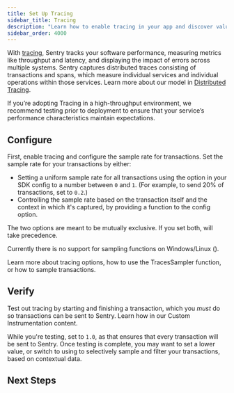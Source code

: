```yaml
---
title: Set Up Tracing
sidebar_title: Tracing
description: "Learn how to enable tracing in your app and discover valuable performance insights of your application."
sidebar_order: 4000
---
```


With [tracing](/product/insights/overview/), Sentry tracks your software performance, measuring metrics like throughput and latency, and displaying the impact of errors across multiple systems. Sentry captures distributed traces consisting of transactions and spans, which measure individual services and individual operations within those services. Learn more about our model in [Distributed Tracing](/product/sentry-basics/tracing/distributed-tracing/).

<Alert>

If you’re adopting Tracing in a high-throughput environment, we recommend testing prior to deployment to ensure that your service’s performance characteristics maintain expectations.

</Alert>

## Configure

First, enable tracing and configure the sample rate for transactions. Set the sample rate for your transactions by either:

- Setting a uniform sample rate for all transactions using the <PlatformIdentifier name="traces-sample-rate" /> option in your SDK config to a number between `0` and `1`. (For example, to send 20% of transactions, set <PlatformIdentifier name="traces-sample-rate" /> to `0.2`.)
- Controlling the sample rate based on the transaction itself and the context in which it's captured, by providing a function to the <PlatformIdentifier name="traces-sampler" /> config option.

The two options are meant to be mutually exclusive. If you set both, <PlatformIdentifier name="traces-sampler" /> will take precedence.

<Alert>

Currently there is no support for sampling functions on Windows/Linux (<PlatformIdentifier name="traces-sampler" />).

</Alert>

<PlatformContent includePath="performance/configure-sample-rate" />

Learn more about tracing <PlatformLink to="/configuration/options/#tracing-options">options</PlatformLink>, how to use the <PlatformLink to="/configuration/sampling/#setting-a-sampling-function">TracesSampler</PlatformLink> function, or how to <PlatformLink to="/configuration/sampling/#sampling-transaction-events">sample transactions</PlatformLink>.

## Verify

Test out tracing by starting and finishing a transaction, which you _must_ do so transactions can be sent to Sentry. Learn how in our <PlatformLink to="/tracing/instrumentation/custom-instrumentation/">Custom Instrumentation</PlatformLink> content.

While you're testing, set <PlatformIdentifier name="traces-sample-rate" /> to `1.0`, as that ensures that every transaction will be sent to Sentry. Once testing is complete, you may want to set a lower <PlatformIdentifier name="traces-sample-rate" /> value, or switch to using <PlatformIdentifier name="traces-sampler" /> to selectively sample and filter your transactions, based on contextual data.

## Next Steps

<PageGrid />
